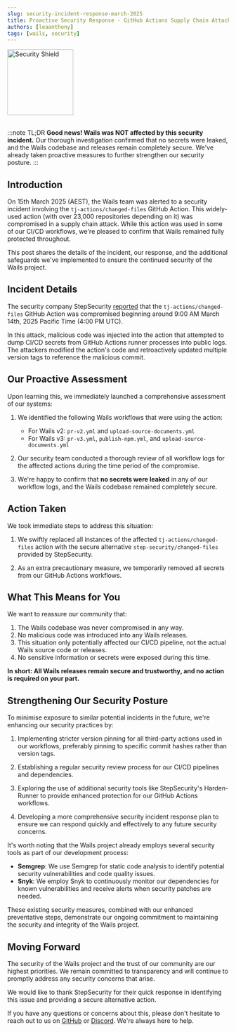 ```yaml
---
slug: security-incident-response-march-2025
title: Proactive Security Response - GitHub Actions Supply Chain Attack
authors: [leaanthony]
tags: [wails, security]
---
```


<div class="text--center">
  <img
    src={require("@site/static/img/blog/shield.png").default}
    width="150"
    alt="Security Shield"
  />
</div>
<br />

:::note TL;DR
**Good news! Wails was NOT affected by this security incident.** Our thorough investigation confirmed that no secrets were leaked, and the Wails codebase and releases remain completely secure. We've already taken proactive measures to further strengthen our security posture.
:::

## Introduction

On 15th March 2025 (AEST), the Wails team was alerted to a security incident involving the `tj-actions/changed-files` GitHub Action. This widely-used action (with over 23,000 repositories depending on it) was compromised in a supply chain attack. While this action was used in some of our CI/CD workflows, we're pleased to confirm that Wails remained fully protected throughout.

This post shares the details of the incident, our response, and the additional safeguards we've implemented to ensure the continued security of the Wails project.

## Incident Details

The security company StepSecurity [reported](https://www.stepsecurity.io/blog/harden-runner-detection-tj-actions-changed-files-action-is-compromised) that the `tj-actions/changed-files` GitHub Action was compromised beginning around 9:00 AM March 14th, 2025 Pacific Time (4:00 PM UTC).

In this attack, malicious code was injected into the action that attempted to dump CI/CD secrets from GitHub Actions runner processes into public logs. The attackers modified the action's code and retroactively updated multiple version tags to reference the malicious commit.

## Our Proactive Assessment

Upon learning this, we immediately launched a comprehensive assessment of our systems:

1. We identified the following Wails workflows that were using the action:
   - For Wails v2: `pr-v2.yml` and `upload-source-documents.yml`
   - For Wails v3: `pr-v3.yml`, `publish-npm.yml`, and `upload-source-documents.yml`

2. Our security team conducted a thorough review of all workflow logs for the affected actions during the time period of the compromise.

3. We're happy to confirm that **no secrets were leaked** in any of our workflow logs, and the Wails codebase remained completely secure.

## Action Taken

We took immediate steps to address this situation:

1. We swiftly replaced all instances of the affected `tj-actions/changed-files` action with the secure alternative `step-security/changed-files` provided by StepSecurity.

2. As an extra precautionary measure, we temporarily removed all secrets from our GitHub Actions workflows.

## What This Means for You

We want to reassure our community that:

1. The Wails codebase was never compromised in any way.
2. No malicious code was introduced into any Wails releases.
3. This situation only potentially affected our CI/CD pipeline, not the actual Wails source code or releases.
4. No sensitive information or secrets were exposed during this time.

**In short: All Wails releases remain secure and trustworthy, and no action is required on your part.**

## Strengthening Our Security Posture

To minimise exposure to similar potential incidents in the future, we're enhancing our security practices by:

1. Implementing stricter version pinning for all third-party actions used in our workflows, preferably pinning to specific commit hashes rather than version tags.

2. Establishing a regular security review process for our CI/CD pipelines and dependencies.

3. Exploring the use of additional security tools like StepSecurity's Harden-Runner to provide enhanced protection for our GitHub Actions workflows.

4. Developing a more comprehensive security incident response plan to ensure we can respond quickly and effectively to any future security concerns.

It's worth noting that the Wails project already employs several security tools as part of our development process:

- **Semgrep**: We use Semgrep for static code analysis to identify potential security vulnerabilities and code quality issues.
- **Snyk**: We employ Snyk to continuously monitor our dependencies for known vulnerabilities and receive alerts when security patches are needed.

These existing security measures, combined with our enhanced preventative steps, demonstrate our ongoing commitment to maintaining the security and integrity of the Wails project.

## Moving Forward

The security of the Wails project and the trust of our community are our highest priorities. We remain committed to transparency and will continue to promptly address any security concerns that arise.

We would like to thank StepSecurity for their quick response in identifying this issue and providing a secure alternative action.

If you have any questions or concerns about this, please don't hesitate to reach out to us on [GitHub](https://github.com/wailsapp/wails) or [Discord](https://discord.gg/JDdSxwjhGf). We're always here to help.
